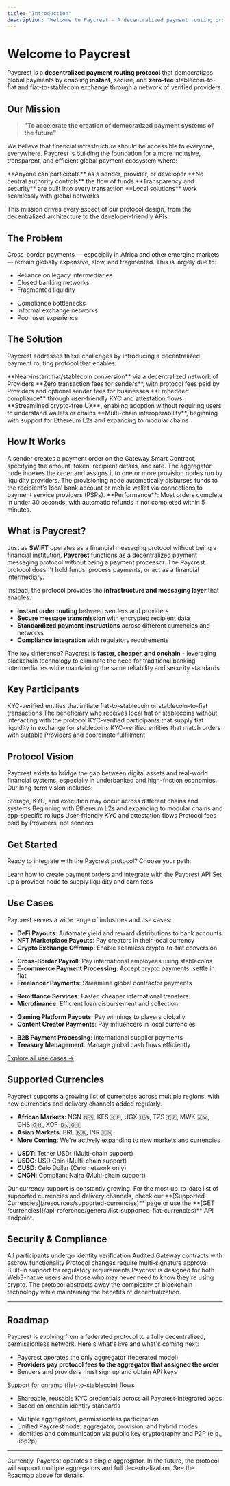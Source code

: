 ```yaml
---
title: "Introduction"
description: "Welcome to Paycrest - A decentralized payment routing protocol for instant, secure, and zero-fee stablecoin-fiat exchange"
---
```


# Welcome to Paycrest

Paycrest is a **decentralized payment routing protocol** that democratizes global payments by enabling **instant**, secure, and **zero-fee** stablecoin-to-fiat and fiat-to-stablecoin exchange through a network of verified providers.

## Our Mission

> **"To accelerate the creation of democratized payment systems of the future"**

We believe that financial infrastructure should be accessible to everyone, everywhere. Paycrest is building the foundation for a more inclusive, transparent, and efficient global payment ecosystem where:

<CardGroup cols={2}>
  <Card title="Universal Access" icon="users">
    **Anyone can participate** as a sender, provider, or developer
  </Card>
  <Card title="Decentralized Control" icon="building">
    **No central authority controls** the flow of funds
  </Card>
  <Card title="Built-in Security" icon="shield-check">
    **Transparency and security** are built into every transaction
  </Card>
  <Card title="Global Integration" icon="globe">
    **Local solutions** work seamlessly with global networks
  </Card>
</CardGroup>

This mission drives every aspect of our protocol design, from the decentralized architecture to the developer-friendly APIs.

## The Problem

Cross-border payments — especially in Africa and other emerging markets — remain globally expensive, slow, and fragmented. This is largely due to:

<CardGroup cols={2}>
  <Card title="Legacy Infrastructure" icon="building">
    <ul>
      <li>Reliance on legacy intermediaries</li>
      <li>Closed banking networks</li>
      <li>Fragmented liquidity</li>
    </ul>
  </Card>
  
  <Card title="Compliance Bottlenecks" icon="shield">
    <ul>
      <li>Compliance bottlenecks</li>
      <li>Informal exchange networks</li>
      <li>Poor user experience</li>
    </ul>
  </Card>
</CardGroup>

## The Solution

Paycrest addresses these challenges by introducing a decentralized payment routing protocol that enables:

<CardGroup cols={2}>
  <Card title="Instant Conversion" icon="clock">
    **Near-instant fiat/stablecoin conversion** via a decentralized network of Providers
  </Card>
  
  <Card title="Zero Sender Fees" icon="coins">
    **Zero transaction fees for senders**, with protocol fees paid by Providers and optional sender fees for businesses
  </Card>
  
  <Card title="Embedded Compliance" icon="shield-check">
    **Embedded compliance** through user-friendly KYC and attestation flows
  </Card>
  
  <Card title="Crypto-Free UX" icon="user">
    **Streamlined crypto-free UX**, enabling adoption without requiring users to understand wallets or chains
  </Card>
  
  <Card title="Multi-Chain Support" icon="link">
    **Multi-chain interoperability**, beginning with support for Ethereum L2s and expanding to modular chains
  </Card>
</CardGroup>

## How It Works

<Steps>
  <Step title="Create Order">
    A sender creates a payment order on the Gateway Smart Contract, specifying the amount, token, recipient details, and rate.
  </Step>
  <Step title="Aggregate">
    The aggregator node indexes the order and assigns it to one or more provision nodes run by liquidity providers.
  </Step>
  <Step title="Fulfill">
    The provisioning node automatically disburses funds to the recipient's local bank account or mobile wallet via connections to payment service providers (PSPs).
  </Step>
</Steps>

<Note>
  **Performance**: Most orders complete in under 30 seconds, with automatic refunds if not completed within 5 minutes.
</Note>

## What is Paycrest?

Just as **SWIFT** operates as a financial messaging protocol without being a financial institution, **Paycrest** functions as a decentralized payment messaging protocol without being a payment processor. The Paycrest protocol doesn't hold funds, process payments, or act as a financial intermediary.

Instead, the protocol provides the **infrastructure and messaging layer** that enables:
- **Instant order routing** between senders and providers
- **Secure message transmission** with encrypted recipient data
- **Standardized payment instructions** across different currencies and networks
- **Compliance integration** with regulatory requirements

The key difference? Paycrest is **faster, cheaper, and onchain** - leveraging blockchain technology to eliminate the need for traditional banking intermediaries while maintaining the same reliability and security standards.

## Key Participants

<CardGroup cols={2}>
  <Card title="Sender" icon="user">
    KYC-verified entities that initiate fiat-to-stablecoin or stablecoin-to-fiat transactions
  </Card>
  
  <Card title="Recipient" icon="user-check">
    The beneficiary who receives local fiat or stablecoins without interacting with the protocol
  </Card>
  
  <Card title="Provider" icon="building">
    KYC-verified participants that supply fiat liquidity in exchange for stablecoins
  </Card>
  
  <Card title="Aggregator" icon="users">
    KYC-verified entities that match orders with suitable Providers and coordinate fulfillment
  </Card>
</CardGroup>

## Protocol Vision

Paycrest exists to bridge the gap between digital assets and real-world financial systems, especially in underbanked and high-friction economies. Our long-term vision includes:

<AccordionGroup>
  <Accordion icon="puzzle" title="Modular Architecture">
    Storage, KYC, and execution may occur across different chains and systems
  </Accordion>
  
  <Accordion icon="link" title="Multi-Chain Support">
    Beginning with Ethereum L2s and expanding to modular chains and app-specific rollups
  </Accordion>
  
  <Accordion icon="shield-check" title="Embedded Compliance">
    User-friendly KYC and attestation flows
  </Accordion>
  
  <Accordion icon="coins" title="Zero-Fee Experience">
    Protocol fees paid by Providers, not senders
  </Accordion>
</AccordionGroup>

## Get Started

Ready to integrate with the Paycrest protocol? Choose your path:

<CardGroup cols={2}>
  <Card
    title="For Senders"
    href="/quickstart"
    icon="paper-plane"
  >
    Learn how to create payment orders and integrate with the Paycrest API
  </Card>
  <Card
    title="For Providers"
    href="/implementation-guides/provider-setup-guide"
    icon="building"
  >
    Set up a provider node to supply liquidity and earn fees
  </Card>
</CardGroup>

## Use Cases

Paycrest serves a wide range of industries and use cases:

<AccordionGroup>
  <Accordion icon="code" title="Crypto Businesses">
    <ul>
      <li><strong>DeFi Payouts</strong>: Automate yield and reward distributions to bank accounts</li>
      <li><strong>NFT Marketplace Payouts</strong>: Pay creators in their local currency</li>
      <li><strong>Crypto Exchange Offramp</strong>: Enable seamless crypto-to-fiat conversion</li>
    </ul>
  </Accordion>
  
  <Accordion icon="building" title="Traditional Businesses">
    <ul>
      <li><strong>Cross-Border Payroll</strong>: Pay international employees using stablecoins</li>
      <li><strong>E-commerce Payment Processing</strong>: Accept crypto payments, settle in fiat</li>
      <li><strong>Freelancer Payments</strong>: Streamline global contractor payments</li>
    </ul>
  </Accordion>
  
  <Accordion icon="coins" title="Financial Services">
    <ul>
      <li><strong>Remittance Services</strong>: Faster, cheaper international transfers</li>
      <li><strong>Microfinance</strong>: Efficient loan disbursement and collection</li>
    </ul>
  </Accordion>
  
  <Accordion icon="gamepad" title="Gaming & Entertainment">
    <ul>
      <li><strong>Gaming Platform Payouts</strong>: Pay winnings to players globally</li>
      <li><strong>Content Creator Payments</strong>: Pay influencers in local currencies</li>
    </ul>
  </Accordion>
  
  <Accordion icon="briefcase" title="Enterprise Solutions">
    <ul>
      <li><strong>B2B Payment Processing</strong>: International supplier payments</li>
      <li><strong>Treasury Management</strong>: Manage global cash flows efficiently</li>
    </ul>
  </Accordion>
</AccordionGroup>

[Explore all use cases →](/concepts/use-cases)

## Supported Currencies

Paycrest supports a growing list of currencies across multiple regions, with new currencies and delivery channels added regularly.

<CardGroup cols={2}>
  <Card title="Fiat Currencies" icon="globe">
    <ul>
      <li><strong>African Markets</strong>: NGN 🇳🇬, KES 🇰🇪, UGX 🇺🇬, TZS 🇹🇿, MWK 🇲🇼, GHS 🇬🇭, XOF 🇧🇯🇨🇮</li>
      <li><strong>Asian Markets</strong>: BRL 🇧🇷, INR 🇮🇳</li>
      <li><strong>More Coming</strong>: We're actively expanding to new markets and currencies</li>
    </ul>
  </Card>
  
  <Card title="Stablecoins" icon="coins">
    <ul>
      <li><strong>USDT</strong>: Tether USDt (Multi-chain support)</li>
      <li><strong>USDC</strong>: USD Coin (Multi-chain support)</li>
      <li><strong>CUSD</strong>: Celo Dollar (Celo network only)</li>
      <li><strong>CNGN</strong>: Compliant Naira (Multi-chain support)</li>
    </ul>
  </Card>
</CardGroup>

<Note>
  Our currency support is constantly growing. For the most up-to-date list of supported currencies and delivery channels, check our **[Supported Currencies](/resources/supported-currencies)** page or use the **[GET /currencies](/api-reference/general/list-supported-fiat-currencies)** API endpoint.
</Note>

## Security & Compliance

<CardGroup cols={2}>
  <Card title="KYC/KYB Verification" icon="shield-check">
    All participants undergo identity verification
  </Card>
  
  <Card title="Smart Contract Security" icon="lock">
    Audited Gateway contracts with escrow functionality
  </Card>
  
  <Card title="Multi-Signature Governance" icon="users">
    Protocol changes require multi-signature approval
  </Card>
  
  <Card title="Compliance Integration" icon="shield-check">
    Built-in support for regulatory requirements
  </Card>
</CardGroup>

<Note>
  Paycrest is designed for both Web3-native users and those who may never need to know they're using crypto. The protocol abstracts away the complexity of blockchain technology while maintaining the benefits of decentralization.
</Note>

---

## Roadmap

Paycrest is evolving from a federated protocol to a fully decentralized, permissionless network. Here's what's live and what's coming next:

<Steps>
  <Step title="Current: Offramp Protocol">
    <ul>
      <li>Paycrest operates the only aggregator (federated model)</li>
      <li><strong>Providers pay protocol fees to the aggregator that assigned the order</strong></li>
      <li>Senders and providers must sign up and obtain API keys</li>
    </ul>
  </Step>
  
  <Step title="Q3 2025: Onramp Launch">
    Support for onramp (fiat-to-stablecoin) flows
  </Step>
  
  <Step title="Onchain KYC (2025+)">
    <ul>
      <li>Shareable, reusable KYC credentials across all Paycrest-integrated apps</li>
      <li>Based on onchain identity standards</li>
    </ul>
  </Step>
  
  <Step title="Full Decentralization & P2P Networking">
    <ul>
      <li>Multiple aggregators, permissionless participation</li>
      <li>Unified Paycrest node: aggregator, provision, and hybrid modes</li>
      <li>Identities and communication via public key cryptography and P2P (e.g., libp2p)</li>
    </ul>
  </Step>
</Steps>

---

<Note>
  Currently, Paycrest operates a single aggregator. In the future, the protocol will support multiple aggregators and full decentralization. See the Roadmap above for details.
</Note> 